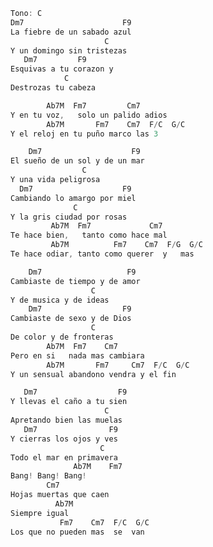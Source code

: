 


```js {1-3,4}
Tono: C
Dm7                      F9
La fiebre de un sabado azul
                     C
Y un domingo sin tristezas
   Dm7         F9
Esquivas a tu corazon y
            C
Destrozas tu cabeza

        Ab7M  Fm7         Cm7
Y en tu voz,   solo un palido adios
        Ab7M       Fm7    Cm7  F/C  G/C
Y el reloj en tu puño marco las 3

    Dm7                    F9
El sueño de un sol y de un mar
                C
Y una vida peligrosa
  Dm7                    F9
Cambiando lo amargo por miel
              C
Y la gris ciudad por rosas
         Ab7M  Fm7             Cm7
Te hace bien,   tanto como hace mal
         Ab7M          Fm7    Cm7  F/G  G/C
Te hace odiar, tanto como querer  y   mas

    Dm7                   F9
Cambiaste de tiempo y de amor
                  C
Y de musica y de ideas
    Dm7                  F9
Cambiaste de sexo y de Dios
                  C
De color y de fronteras
        Ab7M  Fm7    Cm7
Pero en si   nada mas cambiara
        Ab7M       Fm7     Cm7  F/C  G/C
Y un sensual abandono vendra y el fin

   Dm7                  F9
Y llevas el caño a tu sien
                     C
Apretando bien las muelas
   Dm7                F9
Y cierras los ojos y ves
                    C
Todo el mar en primavera
              Ab7M    Fm7
Bang! Bang! Bang!
        Cm7
Hojas muertas que caen
          Ab7M
Siempre igual
           Fm7    Cm7  F/C  G/C
Los que no pueden mas  se  van


```




